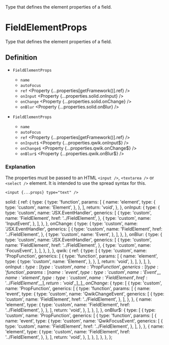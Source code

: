 
<Title>FieldElementProps</Title>
<Description>Type that defines the element properties of a field.</Description>

# FieldElementProps

Type that defines the element properties of a field.

## Definition

<Solid block>

- `FieldElementProps` <Property type="object" />
  - `name` <Property type="string" />
  - `autoFocus` <Property type="boolean" />
  - `ref` <Property {...properties[getFramework()].ref} />
  - `onInput` <Property {...properties.solid.onInput} />
  - `onChange` <Property {...properties.solid.onChange} />
  - `onBlur` <Property {...properties.solid.onBlur} />

</Solid>

<Qwik block>

- `FieldElementProps` <Property type="object" />
  - `name` <Property type="string" />
  - `autoFocus` <Property type="boolean" />
  - `ref` <Property {...properties[getFramework()].ref} />
  - `onInput$` <Property {...properties.qwik.onInput$} />
  - `onChange$` <Property {...properties.qwik.onChange$} />
  - `onBlur$` <Property {...properties.qwik.onBlur$} />

</Qwik>

### Explanation

The properties must be passed to an HTML `<input />`, `<textarea />` or `<select />` element. It is intended to use the spread syntax for this.

```tsx
<input {...props} type="text" />
```

  solid: {
    ref: {
      type: {
        type: 'function',
        params: [
          {
            name: 'element',
            type: {
              type: 'custom',
              name: 'Element',
            },
          },
        ],
        return: 'void',
      },
    },
    onInput: {
      type: {
        type: 'custom',
        name: 'JSX.EventHandler',
        generics: [
          {
            type: 'custom',
            name: 'FieldElement',
            href: '../FieldElement',
          },
          {
            type: 'custom',
            name: 'InputEvent',
          },
        ],
      },
    },
    onChange: {
      type: {
        type: 'custom',
        name: 'JSX.EventHandler',
        generics: [
          {
            type: 'custom',
            name: 'FieldElement',
            href: '../FieldElement',
          },
          {
            type: 'custom',
            name: 'Event',
          },
        ],
      },
    },
    onBlur: {
      type: {
        type: 'custom',
        name: 'JSX.EventHandler',
        generics: [
          {
            type: 'custom',
            name: 'FieldElement',
            href: '../FieldElement',
          },
          {
            type: 'custom',
            name: 'FocusEvent',
          },
        ],
      },
    },
  },
  qwik: {
    ref: {
      type: [
        {
          type: 'custom',
          name: 'PropFunction',
          generics: [
            {
              type: 'function',
              params: [
                {
                  name: 'element',
                  type: {
                    type: 'custom',
                    name: 'Element',
                  },
                },
              ],
              return: 'void',
            },
          ],
        },
      ],
    },
    onInput$: {
      type: [
        {
          type: 'custom',
          name: 'PropFunction',
          generics: [
            {
              type: 'function',
              params: [
                {
                  name: 'event',
                  type: {
                    type: 'custom',
                    name: 'Event',
                  },
                },
                {
                  name: 'element',
                  type: {
                    type: 'custom',
                    name: 'FieldElement',
                    href: '../FieldElement',
                  },
                },
              ],
              return: 'void',
            },
          ],
        },
      ],
    },
    onChange$: {
      type: [
        {
          type: 'custom',
          name: 'PropFunction',
          generics: [
            {
              type: 'function',
              params: [
                {
                  name: 'event',
                  type: {
                    type: 'custom',
                    name: 'QwikChangeEvent',
                    generics: [
                      {
                        type: 'custom',
                        name: 'FieldElement',
                        href: '../FieldElement',
                      },
                    ],
                  },
                },
                {
                  name: 'element',
                  type: {
                    type: 'custom',
                    name: 'FieldElement',
                    href: '../FieldElement',
                  },
                },
              ],
              return: 'void',
            },
          ],
        },
      ],
    },
    onBlur$: {
      type: [
        {
          type: 'custom',
          name: 'PropFunction',
          generics: [
            {
              type: 'function',
              params: [
                {
                  name: 'event',
                  type: {
                    type: 'custom',
                    name: 'QwikFocusEvent',
                    generics: [
                      {
                        type: 'custom',
                        name: 'FieldElement',
                        href: '../FieldElement',
                      },
                    ],
                  },
                },
                {
                  name: 'element',
                  type: {
                    type: 'custom',
                    name: 'FieldElement',
                    href: '../FieldElement',
                  },
                },
              ],
              return: 'void',
            },
          ],
        },
      ],
    },
  },
};
